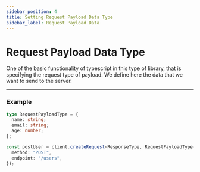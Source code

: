 ```yaml
---
sidebar_position: 4
title: Setting Request Payload Data Type
sidebar_label: Request Payload Data
---
```


# Request Payload Data Type

One of the basic functionality of typescript in this type of library, that is specifying the request type of payload. We
define here the data that we want to send to the server.

---

### Example

```ts
type RequestPayloadType = {
  name: string;
  email: string;
  age: number;
};

const postUser = client.createRequest<ResponseType, RequestPayloadType>()({
  method: "POST",
  endpoint: "/users",
});
```
